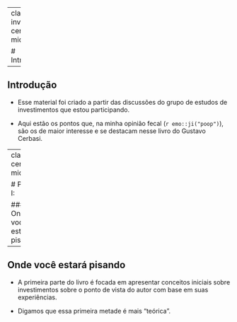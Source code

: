 

---
class: inverse, center, middle

# Introdução


---

## Introdução

- Esse material foi criado a partir das discussões do grupo de estudos de investimentos que estou participando.


- Aqui estão os pontos que, na minha opinião fecal (`r emo::ji("poop")`), são os de maior interesse e se destacam nesse livro do Gustavo Cerbasi.

---
class: center, middle

# Parte I:

### Onde você estará pisando


---
## Onde você estará pisando


- A primeira parte do livro é focada em apresentar conceitos iniciais sobre investimentos sobre o ponto de vista do autor com base em suas experiências.


- Digamos que essa primeira metade é mais "teórica".
